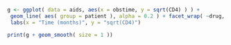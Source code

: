 ```r
g <- ggplot( data = aids, aes(x = obstime, y = sqrt(CD4) ) ) + 
 geom_line( aes( group = patient ), alpha = 0.2 ) + facet_wrap( ~drug, ncol = 2) +
 labs(x = "Time (months)", y = "sqrt(CD4)")

print(g + geom_smooth( size = 1 ))

```
